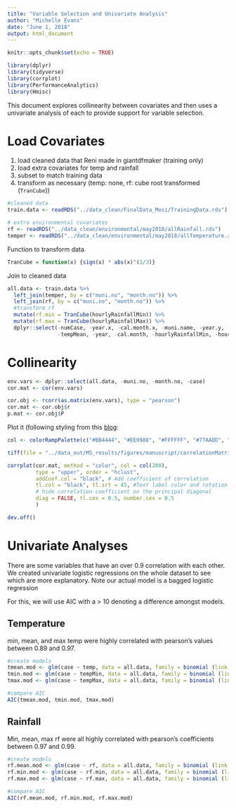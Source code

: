 ```yaml
---
title: "Variable Selection and Univariate Analysis"
author: "Michelle Evans"
date: "June 1, 2018"
output: html_document
---
```


```r
knitr::opts_chunk$set(echo = TRUE)

library(dplyr)
library(tidyverse)
library(corrplot)
library(PerformanceAnalytics)
library(Hmisc)
```

This document explores collinearity between covariates and then uses a univariate analysis of each to provide support for variable selection.

# Load Covariates

1. load cleaned data that Reni made in giantdfmaker (training only)
2. load extra covariates for temp and rainfall
3. subset to match training data
4. transform as necessary (temp: none, rf: cube root transformed (`TranCube`))

```r
#cleaned data
train.data <- readRDS("../data_clean/FinalData_Mosi/TrainingData.rds")

# extra environmental covariates
rf <- readRDS("../data_clean/environmental/may2018/allRainfall.rds")
temper <- readRDS("../data_clean/environmental/may2018/allTemperature.rds")
```

Function to transform data.

```r
TranCube = function(x) {sign(x) * abs(x)^(1/3)}
```


Join to cleaned data

```r
all.data <- train.data %>%
  left_join(temper, by = c("muni.no", "month.no")) %>%
  left_join(rf, by = c("muni.no", "month.no")) %>%
  #transform rf
  mutate(rf.min = TranCube(hourlyRainfallMin)) %>%
  mutate(rf.max = TranCube(hourlyRainfallMax)) %>%
  dplyr::select(-numCase, -year.x, -cal.month.x, -muni.name, -year.y, -cal.month.y, 
                -tempMean, -year, -cal.month, -hourlyRainfallMin, -hourlyRainfallMax, -hourlyRainfallMean)
```

# Collinearity


```r
env.vars <- dplyr::select(all.data, -muni.no, -month.no, -case)
cor.mat <- cor(env.vars)

cor.obj <- rcorr(as.matrix(env.vars), type = "pearson")
cor.mat <- cor.obj$r
p.mat <- cor.obj$P
```

Plot it (following styling from this [blog](https://rstudio-pubs-static.s3.amazonaws.com/240657_5157ff98e8204c358b2118fa69162e18.html):

```r
col <- colorRampPalette(c("#BB4444", "#EE9988", "#FFFFFF", "#77AADD", "#4477AA"))
```


```r

tiff(file = "../data_out/MS_results/figures/manuscript/correlationMatrix.tiff", width = 1500, height = 1500, units = "px", res = 300, family = "sans", compression = "lzw")

corrplot(cor.mat, method = "color", col = col(200),  
         type = "upper", order = "hclust", 
         addCoef.col = "black", # Add coefficient of correlation
         tl.col = "black", tl.srt = 45, #Text label color and rotation
         # hide correlation coefficient on the principal diagonal
         diag = FALSE, tl.cex = 0.5, number.cex = 0.5
         )

dev.off()
```

# Univariate Analyses

There are some variables that have an over 0.9 correlation with each other. We created univariate logistic regressions on the whole dataset to see which are more explanatory. Note our actual model is a bagged logistic regression

For this, we will use AIC with a \deltaAIC > 10 denoting a difference amongst models.

## Temperature

min, mean, and max temp were highly correlated with pearson's \rho values between 0.89 and 0.97.

```r
#create models
tmean.mod <- glm(case ~ temp, data = all.data, family = binomial (link = "logit"))
tmin.mod <- glm(case ~ tempMin, data = all.data, family = binomial (link = "logit"))
tmax.mod <- glm(case ~ tempMax, data = all.data, family = binomial (link = "logit"))

#compare AIC
AIC(tmean.mod, tmin.mod, tmax.mod)
```

## Rainfall

Min, mean, max rf were all highly correlated with pearson's coefficients between 0.97 and 0.99.

```r
#create models
rf.mean.mod <- glm(case ~ rf, data = all.data, family = binomial (link = "logit"))
rf.min.mod <- glm(case ~ rf.min, data = all.data, family = binomial (link = "logit"))
rf.max.mod <- glm(case ~ rf.max, data = all.data, family = binomial (link = "logit"))

#compare AIC
AIC(rf.mean.mod, rf.min.mod, rf.max.mod)
```

